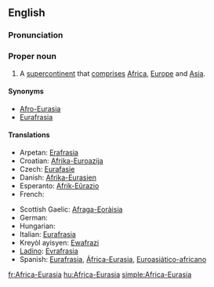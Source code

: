 ==English==

===Pronunciation===
{{a|US}} {{IPA|/ˈæf.rɪk.ə.jʊrˈeɪ.ʒə/}}

===Proper noun===
{{en-proper noun|sg=[[Africa]]-[[Eurasia]]}}

# A [[supercontinent]] that [[comprise|comprises]] [[Africa]], [[Europe]] and [[Asia]].

====Synonyms====
{{rfc|These don't seem to be attested synonyms.}}
* [[Afro-Eurasia]]
* [[Eurafrasia]]

====Translations====
{{trans-top|supercontinent}}
* Arpetan: [[Erafrasia]]
* Croatian: [[Afrika-Euroazija]]
* Czech: [[Eurafasie]]
* Danish: [[Afrika-Eurasien]]
* Esperanto: [[Afrik-Eŭrazio]]
* French: {{t+|fr|Eurafrasie}}
{{trans-mid}}
* Scottish Gaelic: [[Afraga-Eoràisia]]
* German: {{t+|de|Afrika-Eurasien}}
* Hungarian: {{t+|hu|Afro-Eurázsia}}
* Italian: [[Eurafrasia]]
* Kreyòl ayisyen: [[Ewafrazi]]
* [[Ladino]]: [[Evrafrasia]]
* Spanish: [[Eurafrasia]], [[África-Eurasia]], [[Euroasiático-africano]]
{{trans-bottom}}

[[fr:Africa-Eurasia]]
[[hu:Africa-Eurasia]]
[[simple:Africa-Eurasia]]